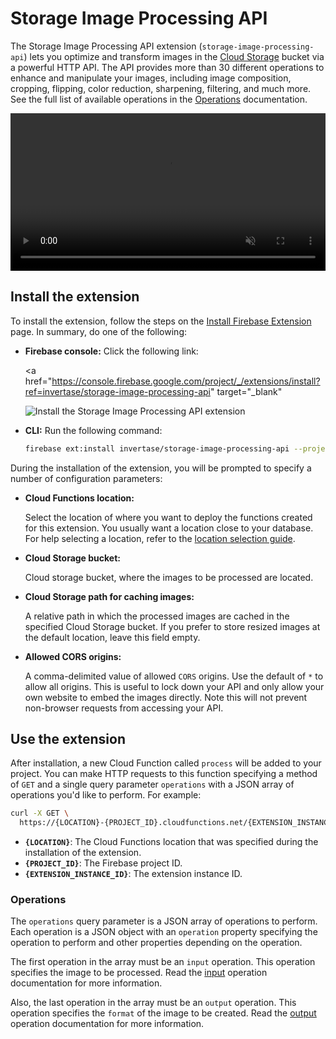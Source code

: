 # Storage Image Processing API

The Storage Image Processing API extension (`storage-image-processing-api`) lets you optimize and transform images in the [Cloud Storage](https://firebase.google.com/docs/storage) bucket via a powerful HTTP API. The API provides more than 30 different operations to enhance and manipulate your images, including image composition, cropping, flipping, color reduction, sharpening, filtering, and much more. See the full list of available operations in the [Operations](/operations) documentation.

<video width="100%" controls muted autoPlay loop>
  <source
    src="https://user-images.githubusercontent.com/35961879/175304684-9bb464b6-996e-4923-b65b-cb1afd9519b4.mp4"
    type="video/mp4"
  />
  Your browser does not support the video tag.
</video>

## Install the extension

To install the extension, follow the steps on the [Install Firebase Extension](https://firebase.google.com/docs/extensions/install-extensions) page. In summary, do one of the following:

- **Firebase console:** Click the following link:

  <a
    href="https://console.firebase.google.com/project/_/extensions/install?ref=invertase/storage-image-processing-api"
    target="_blank"
  >
    <img
      src="https://github.com/FirebaseExtended/experimental-extensions/raw/next/install-extension.png?raw=true"
      alt="Install the Storage Image Processing API extension"
    />
  </a>

- **CLI:** Run the following command:

  ```bash
  firebase ext:install invertase/storage-image-processing-api --project=projectId-or-alias
  ```

During the installation of the extension, you will be prompted to specify a number of configuration parameters:

- **Cloud Functions location:**

  Select the location of where you want to deploy the functions created for this extension. You usually want a location close to your database. For help selecting a location, refer to the [location selection guide](https://firebase.google.com/docs/functions/locations).

- **Cloud Storage bucket:**

  Cloud storage bucket, where the images to be processed are located.

- **Cloud Storage path for caching images:**

  A relative path in which the processed images are cached in the specified Cloud Storage bucket. If you prefer to store resized images at the default location, leave this field empty.

- **Allowed CORS origins:**

  A comma-delimited value of allowed `CORS` origins. Use the default of `*` to allow all origins. This is useful to lock down your API and only allow your own website to embed the images directly. Note this will not prevent non-browser requests from accessing your API.

## Use the extension

After installation, a new Cloud Function called `process` will be added to your project. You can make HTTP requests to this function specifying a method of `GET` and a single query parameter `operations` with a JSON array of operations you'd like to perform. For example:

```bash
curl -X GET \
  https://{LOCATION}-{PROJECT_ID}.cloudfunctions.net/{EXTENSION_INSTANCE_ID}-handler/process?operations=...
```

- **`{LOCATION}`**: The Cloud Functions location that was specified during the installation of the extension.
- **`{PROJECT_ID}`**: The Firebase project ID.
- **`{EXTENSION_INSTANCE_ID}`**: The extension instance ID.

### Operations

The `operations` query parameter is a JSON array of operations to perform. Each operation is a JSON object with an `operation` property specifying the operation to perform and other properties depending on the operation.

The first operation in the array must be an `input` operation. This operation specifies the image to be processed. Read the [input](/input) operation documentation for more information.

Also, the last operation in the array must be an `output` operation. This operation specifies the `format` of the image to be created. Read the [output](/output) operation documentation for more information.
